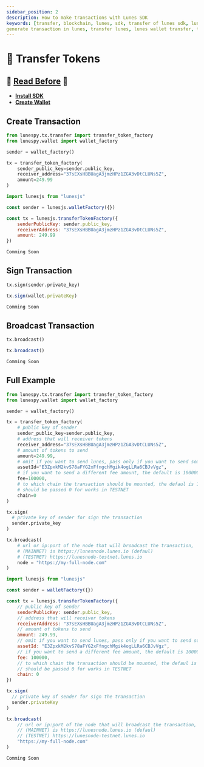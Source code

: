 ```yaml
---
sidebar_position: 2
description: How to make transactions with Lunes SDK
keywords: [transfer, blockchain, lunes, sdk, transfer of lunes sdk, lunes sdk, generate wallet,
generate transaction in lunes, transfer lunes, lunes wallet transfer, transfer token]
---
```



# 📩 Transfer Tokens


## 🚨 [Read Before](/docs/sdk/transactions/tx) 🚨
- **[Install SDK](/docs/sdk/install_sdk)**
- **[Create Wallet](/docs/sdk/wallet/create)**

## Create Transaction

<Tabs>
  <TabItem value="Python3" label="Python3" default>

```python {7-9}
from lunespy.tx.transfer import transfer_token_factory
from lunespy.wallet import wallet_factory

sender = wallet_factory()

tx = transfer_token_factory(
    sender_public_key=sender.public_key,
    receiver_address="37sEXsHBBUagA3jmzHPz1ZGA3vDtCLUNs5Z",
    amount=249.99
)
```

  </TabItem>

  <TabItem value="Node.js" label="Node.js">

```javascript {6-8}
import lunesjs from "lunesjs"

const sender = lunesjs.walletFactory({})

const tx = lunesjs.transferTokenFactory({
    senderPublicKey: sender.public_key,
    receiverAddress: "37sEXsHBBUagA3jmzHPz1ZGA3vDtCLUNs5Z",
    amount: 249.99
})
```
  </TabItem>

  <TabItem value="Web" label="Web">

  ```javascript
  Comming Soon
  ```
  </TabItem>
</Tabs>

## Sign Transaction

<Tabs>
  <TabItem value="Python3" label="Python3" default>

```python
tx.sign(sender.private_key)
```

  </TabItem>

  <TabItem value="Node.js" label="Node.js">

```javascript
tx.sign(wallet.privateKey)
```
  </TabItem>

  <TabItem value="Web" label="Web">

  ```javascript
  Comming Soon
  ```
  </TabItem>
</Tabs>

## Broadcast Transaction

<Tabs>
  <TabItem value="Python3" label="Python3" default>

```python
tx.broadcast()
```

  </TabItem>

  <TabItem value="Node.js" label="Node.js">

```javascript
tx.broadcast()
```
  </TabItem>

  <TabItem value="Web" label="Web">

  ```javascript
  Comming Soon
  ```
  </TabItem>
</Tabs>

## Full Example

<Tabs>
  <TabItem value="Python3" label="Python3" default>

```python {8,10,12,14,16,19,24,31}
from lunespy.tx.transfer import transfer_token_factory
from lunespy.wallet import wallet_factory

sender = wallet_factory()

tx = transfer_token_factory(
    # public key of sender
    sender_public_key=sender.public_key,
    # address that will receiver tokens
    receiver_address="37sEXsHBBUagA3jmzHPz1ZGA3vDtCLUNs5Z",
    # amount of tokens to send
    amount=249.99,
    # omit if you want to send lunes, pass only if you want to send some token
    assetId="E3ZpxkM2kvS78aFYG2xFfngchMgik4ogLLRa6CBJvVgz",
    # if you want to send a different fee amount, the default is 100000
    fee=100000,
    # to which chain the transaction should be mounted, the defaul is 1 (MAINNET)
    # should be passed 0 for works in TESTNET
    chain=0
)

tx.sign(
  # private key of sender for sign the transaction
  sender.private_key
)

tx.broadcast(
    # url or ip:port of the node that will broadcast the transaction,
    # (MAINNET) is https://lunesnode.lunes.io (defaul)
    # (TESTNET) https://lunesnode-testnet.lunes.io
    node = "https://my-full-node.com"
)
```

  </TabItem>

  <TabItem value="Node.js" label="Node.js">

```javascript python {7,9,11,13,15,18,23,30}
import lunesjs from "lunesjs"

const sender = walletFactory({})

const tx = lunesjs.transferTokenFactory({
    // public key of sender
    senderPublicKey: sender.public_key,
    // address that will receiver tokens
    receiverAddress: "37sEXsHBBUagA3jmzHPz1ZGA3vDtCLUNs5Z",
    // amount of tokens to send
    amount: 249.99,
    // omit if you want to send lunes, pass only if you want to send some token
    assetId: "E3ZpxkM2kvS78aFYG2xFfngchMgik4ogLLRa6CBJvVgz",
    // if you want to send a different fee amount, the default is 100000
    fee: 100000,
    // to which chain the transaction should be mounted, the defaul is 1 (MAINNET)
    // should be passed 0 for works in TESTNET
    chain: 0
})

tx.sign(
  // private key of sender for sign the transaction
  sender.privateKey
)

tx.broadcast(
    // url or ip:port of the node that will broadcast the transaction,
    // (MAINNET) is https://lunesnode.lunes.io (defaul)
    // (TESTNET) https://lunesnode-testnet.lunes.io
    "https://my-full-node.com"
)
  ```
  </TabItem>

  <TabItem value="Web" label="Web">

  ```javascript
  Comming Soon
  ```
  </TabItem>
</Tabs>
